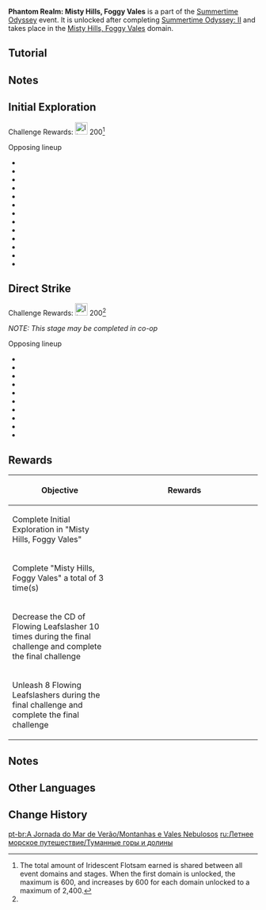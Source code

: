{{EventTabs
|subpage1=Surfpiercer
|subpage2=Misty Hills, Foggy Vales
|subpage3=The Islands' Stirring Strings
|subpage4=Immernachtreich Keep
|subpage5=Temple of the Star Latitudes
}}
{{Event
|name              = Phantom Realm: Misty Hills, Foggy Vales
|image             = Phantom Realm Misty Hills, Foggy Vales.png
|type              = In-Game
|type2             = Sub
|time_known        = yes
|time_start        = 2022-07-16 04:00:00
|time_end          = 2022-08-24 05:59:59
|time_end_offset   = GMT+8
}}
'''Phantom Realm: Misty Hills, Foggy Vales''' is a part of the [[Summertime Odyssey]] event. It is unlocked after completing [[Summertime Odyssey: II]] and takes place in the [[Misty Hills, Foggy Vales]] domain.

==Tutorial==
{{Tutorial
|image1 = Tutorial Misty Hills, Foggy Vales 1.png
|text1  = You can use a special combat skill known as the Flowing Leafslasher in "Misty Hills, Foggy Vales" to deal DMG to opponents within a fixed AoE.
|image2 = Tutorial Misty Hills, Foggy Vales 2.png
|text2  = The Flowing Leafslasher will enter CD after being used. During this time, using characters' Elemental Skills and Bursts or activating certain Talents that provide buffs can decrease Flowing Leafslasher's CD.
|image3 = Tutorial Misty Hills, Foggy Vales 3.png
|text3  = 3 types of Verdure will randomly appear during the challenge. Pick up different Verdures to obtain different buffs.<br />Wan-Blue Verdure: Greatly increases your characters' jumping power and allows Plunging Attacks performed to decrease Flowing Leafslasher's CD by 0.5s. This buff lasts 12s.<br />Redsmoulder Verdure: DMG dealt by characters is increased by 30%. This Verdure's effect lasts 8s.<br />Goldsplinter Verdure: Characters' Elemental Skill and Burst CDs are decreased by 20% for 8s.
}}

==Notes==
{{Environmental Damage|55|Flowing Leafslasher}}

==Initial Exploration==
Challenge Rewards: [[File:Item Iridescent Flotsam.png|25px]] 200<ref group="Note" name="stagerewards">The total amount of Iridescent Flotsam earned is shared between all event domains and stages. When the first domain is unlocked, the maximum is 600, and increases by 600 for each domain unlocked to a maximum of 2,400.</ref>

;Opposing lineup
* {{Enemy|Yoriki Samurai}}
* {{Enemy|Nobushi: Jintouban}}
* {{Enemy|Nobushi: Hitsukeban}}
* {{Enemy|Nobushi: Kikouban}}
* {{Enemy|Kairagi: Dancing Thunder}}
* {{Enemy|Kairagi: Fiery Might}}
* {{Enemy|Cryogunner Legionnaire}}
* {{Enemy|Hydrogunner Legionnaire}}
* {{Enemy|Electrohammer Vanguard}}
* {{Enemy|Anemoboxer Vanguard}}
* {{Enemy|Ruin Guard}}
* {{Enemy|Ruin Grader}}
* {{Enemy|Primo Geovishap}}

==Direct Strike==
Challenge Rewards: [[File:Item Iridescent Flotsam.png|25px]] 200<ref group="Note" name="stagerewards" />

''NOTE: This stage may be completed in co-op''

;Opposing lineup
* {{Enemy|Nobushi: Jintouban}}
* {{Enemy|Nobushi: Hitsukeban}}
* {{Enemy|Nobushi: Kikouban}}
* {{Enemy|Kairagi: Dancing Thunder}}
* {{Enemy|Cryogunner Legionnaire}}
* {{Enemy|Hydrogunner Legionnaire}}
* {{Enemy|Electrohammer Vanguard}}
* {{Enemy|Anemoboxer Vanguard}}
* {{Enemy|Ruin Grader}}
* {{Enemy|Primo Geovishap}}

==Rewards==
{| class="article-table"
! Objective
! style="width: 280px;" | Rewards
|-
| Complete Initial Exploration in "Misty Hills, Foggy Vales"
| {{Card|Primogem|30}}{{Card|Mora|20,000}}{{Card|Hero's Wit|2}}
|-
| Complete "Misty Hills, Foggy Vales" a total of 3 time(s)
| {{Card|Primogem|30}}{{Card|Mora|20,000}}{{Card|Hero's Wit|2}}
|-
| Decrease the CD of Flowing Leafslasher 10 times during the final challenge and complete the final challenge
| {{Card|Mora|20,000}}{{Card|Mystic Enhancement Ore|4}}
|-
| Unleash 8 Flowing Leafslashers during the final challenge and complete the final challenge
| {{Card|Mora|20,000}}{{Card|Mystic Enhancement Ore|4}}
|}

==Notes==
{{Reflist|note=1}}

==Other Languages==
{{Transclude|Misty Hills, Foggy Vales|Other Languages}}

==Change History==
{{Change History|2.8}}

[[pt-br:A Jornada do Mar de Verão/Montanhas e Vales Nebulosos]]
[[ru:Летнее морское путешествие/Туманные горы и долины]]